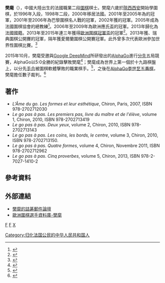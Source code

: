 {{Infobox Go player
| image = [[File:FanHui.jpg|200px]]
| 全名 = 樊麾
| 英文名 = Fan Hui
| 日文名 = 
| 綽號 = 
| 生於 = {{birth_date_and_age|1981|12|27}}
| 出生地 = {{PRC}}
| 國籍 = {{PRC}}（1981～2013）<br />{{FRA}}（2013～）
| 師從 = 
| 學生 = 
| 職業生涯 = 1996年入段<br />1998年二段
| 段位 = 二段
| 所屬 = [[法國圍棋協會|法國圍棋協會]]
}}
'''樊麾'''（{{bd|1981年|12月27日|catIdx=F樊}}），中國大陸出生的法國職業二段[[圍棋|圍棋]]棋士。樊麾六歲於[[陝西|陝西]][[西安|西安]]開始學圍棋，於1996年入段，1998年二段，2000年移居法國。2001年至2005年為{{link-en|巴黎圍棋公開賽|Paris Go Tournament}}的冠軍，2001年至2006年為巴黎圍棋名人戰的冠軍，2002年獲{{link-fr|阿姆斯特丹圍棋錦標賽|Tournoi de go d'Amsterdam}}的冠軍。2005年成為法國圍棋協會的總教練<ref>{{cite news |url=http://njcb.jschina.com.cn/mp3/html/2014-03/28/content_977475.htm |title=围棋不只是中日韩争霸,“荒漠地带”蕴藏火苗 |publisher=晨報 |author=吴小荣 |date=2014-03-28 |accessdate=2016-01-28 |language=zh-cn |deadurl=yes |archiveurl=https://web.archive.org/web/20160131050126/http://njcb.jschina.com.cn/mp3/html/2014-03/28/content_977475.htm |archivedate=2016-01-31 }}</ref>。2006年至2009年為歐洲應氏盃的冠軍。2013年歸化為法國國籍。2013年至2015年連三年獲得[[歐洲圍棋冠軍盃|歐洲圍棋冠軍盃]]的冠軍<ref name=2015_euro>{{citation|url=http://egc2015.cz/sites/default/files/Results_European_Championship.pdf|title=59th WeiqiTV European Go Congress|publisher=European Go Congress|format=pdf|accessdate=2016-01-28|archive-date=2020-11-26|archive-url=https://web.archive.org/web/20201126215711/http://egc2015.cz/sites/default/files/Results_European_Championship.pdf|dead-url=no}}</ref>。2013年獲{{link-fr|法國圍棋公開賽|Championnat de France de go}}、瑞典圍棋公開賽的冠軍，隔年獲愛爾蘭圍棋公開賽冠軍。此外曾多次代表歐洲參加世界性圍棋比賽。<ref>{{cite web|url=http://sports.sina.com.cn/go/2015-01-18/17327487775.shtml|title=第26届法国围棋大会交流与文化探索夏令营规程|publisher=Sina.com|date=2015-01-28|accessdate=2016-01-28|language=zh-cn|archive-date=2021-01-26|archive-url=https://web.archive.org/web/20210126162637/http://sports.sina.com.cn/go/2015-01-18/17327487775.shtml|dead-url=no}}</ref>

2015年10月，樊麾受邀與[[Google_DeepMind|Google DeepMind]]所研發出的[[AlphaGo|AlphaGo]]進行[[分先|分先]]五局競賽，AlphaGo以5:0全勝的紀錄擊敗樊麾<ref>{{Cite web|url=http://mp.weixin.qq.com/s?__biz=MjM5ODA1NzI2MA==&mid=402507067&idx=1&sn=236661cbe5befa2c3f2d5c8ced92752d#rd|accessdate=2016-03-28|title=欧洲棋王樊麾：AlphaGo是有“感情”的，它以同样的方式蹂躏了我五盘|publisher=[[外滩画报|外滩画报]]|author=机器之心|date=2016-03-13|website=[[微信|微信]]|language=zh-cn|archive-date=2020-05-23|archive-url=https://web.archive.org/web/20200523052417/https://mp.weixin.qq.com/s?__biz=MjM5ODA1NzI2MA%3D%3D&mid=402507067&idx=1&sn=236661cbe5befa2c3f2d5c8ced92752d#rd|dead-url=no}}</ref>；樊麾成為世界上第一個於十九路棋盤上，以分先[[手合_(圍棋)|手合]]被圍棋軟體擊敗的職業棋手。<ref name="google-alphago">{{Cite|url=http://googleresearch.blogspot.com/2016/01/alphago-mastering-ancient-game-of-go.html|title=AlphaGo: Mastering the ancient game of Go with Machine Learning|date=2016-01-27|accessdate=2016-01-28|language=en|archive-date=2016-01-30|archive-url=https://web.archive.org/web/20160130003400/http://googleresearch.blogspot.com/2016/01/alphago-mastering-ancient-game-of-go.html|dead-url=no}}</ref>，之後在[[AlphaGo李世乭五番棋|AlphaGo李世乭五番棋]]，樊麾擔任數子裁判。<ref>{{Cite web|url=http://www.beijingzt.com/a/weiqi/6/3/2016/0202/33048.html|accessdate=2016-03-13|title=樊麾裁判设计者专家谈谷歌围棋！或战胜李世石|date=2016-02-02|website=围棋名人网|language=zh-cn|archive-url=https://web.archive.org/web/20160313210723/http://www.beijingzt.com/a/weiqi/6/3/2016/0202/33048.html|archive-date=2016-03-13|dead-url=yes}}</ref>

== 著作 ==
* ''L'Âme du go. Les formes et leur esthétique'', Chiron, Paris, 2007, ISBN 978-2702712030
* ''Le go pas à pas. Les premiers pas, livre du maître et de l'élève'', volume 1, Chiron, 2010, ISBN 978-2702713419
* ''Le go pas à pas. Deux yeux'', volume 2, Chiron, 2010, ISBN 978-2702713143
* ''Le go pas à pas. Les coins, les bords, le centre'', volume 3, Chiron, 2010, ISBN 978-2702713150.
* ''Le go pas à pas. Quatre formes'', volume 4, Chiron, Novembre 2011, ISBN 978-2702712962
* ''Le go pas à pas. Cinq proverbes'', volume 5, Chiron, 2013, ISBN 978-2-7027-1410-2

== 參考資料 ==
{{Reflist|2}}

== 外部連結 ==
*[https://web.archive.org/web/20160624021857/http://tsumego.jeudego.org/index.php 樊麾的詰碁郵件論壇]
*[http://www.europeangodatabase.eu/EGD/Player_Card.php?&key=12633346 歐洲圍棋選手資料庫-樊麾] {{Wayback|url=http://www.europeangodatabase.eu/EGD/Player_Card.php?&key=12633346 |date=20210227125949 }}

{{Authority control}}
[[category:中国围棋棋手|F]]
[[category:法國圍棋棋手|F]]
[[Category:归化法国公民的中华人民共和国人|Category:归化法国公民的中华人民共和国人]]
[[category:樊姓|X]]